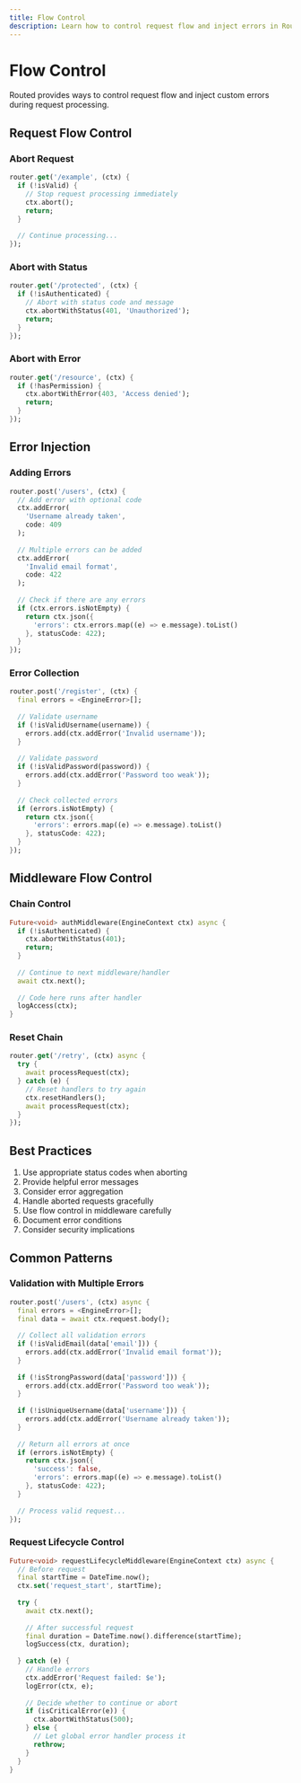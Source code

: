 ```yaml
---
title: Flow Control
description: Learn how to control request flow and inject errors in Routed
---
```


# Flow Control

Routed provides ways to control request flow and inject custom errors during request processing.

## Request Flow Control

### Abort Request

```dart
router.get('/example', (ctx) {
  if (!isValid) {
    // Stop request processing immediately
    ctx.abort();
    return;
  }
  
  // Continue processing...
});
```

### Abort with Status

```dart
router.get('/protected', (ctx) {
  if (!isAuthenticated) {
    // Abort with status code and message
    ctx.abortWithStatus(401, 'Unauthorized');
    return;
  }
});
```

### Abort with Error

```dart
router.get('/resource', (ctx) {
  if (!hasPermission) {
    ctx.abortWithError(403, 'Access denied');
    return;
  }
});
```

## Error Injection

### Adding Errors

```dart
router.post('/users', (ctx) {
  // Add error with optional code
  ctx.addError(
    'Username already taken',
    code: 409
  );
  
  // Multiple errors can be added
  ctx.addError(
    'Invalid email format',
    code: 422
  );
  
  // Check if there are any errors
  if (ctx.errors.isNotEmpty) {
    return ctx.json({
      'errors': ctx.errors.map((e) => e.message).toList()
    }, statusCode: 422);
  }
});
```

### Error Collection

```dart
router.post('/register', (ctx) {
  final errors = <EngineError>[];
  
  // Validate username
  if (!isValidUsername(username)) {
    errors.add(ctx.addError('Invalid username'));
  }
  
  // Validate password
  if (!isValidPassword(password)) {
    errors.add(ctx.addError('Password too weak'));
  }
  
  // Check collected errors
  if (errors.isNotEmpty) {
    return ctx.json({
      'errors': errors.map((e) => e.message).toList()
    }, statusCode: 422);
  }
});
```

## Middleware Flow Control

### Chain Control

```dart
Future<void> authMiddleware(EngineContext ctx) async {
  if (!isAuthenticated) {
    ctx.abortWithStatus(401);
    return;
  }
  
  // Continue to next middleware/handler
  await ctx.next();
  
  // Code here runs after handler
  logAccess(ctx);
}
```

### Reset Chain

```dart
router.get('/retry', (ctx) async {
  try {
    await processRequest(ctx);
  } catch (e) {
    // Reset handlers to try again
    ctx.resetHandlers();
    await processRequest(ctx);
  }
});
```

## Best Practices

1. Use appropriate status codes when aborting
2. Provide helpful error messages
3. Consider error aggregation
4. Handle aborted requests gracefully
5. Use flow control in middleware carefully
6. Document error conditions
7. Consider security implications

## Common Patterns

### Validation with Multiple Errors

```dart
router.post('/users', (ctx) async {
  final errors = <EngineError>[];
  final data = await ctx.request.body();
  
  // Collect all validation errors
  if (!isValidEmail(data['email'])) {
    errors.add(ctx.addError('Invalid email format'));
  }
  
  if (!isStrongPassword(data['password'])) {
    errors.add(ctx.addError('Password too weak'));
  }
  
  if (!isUniqueUsername(data['username'])) {
    errors.add(ctx.addError('Username already taken'));
  }
  
  // Return all errors at once
  if (errors.isNotEmpty) {
    return ctx.json({
      'success': false,
      'errors': errors.map((e) => e.message).toList()
    }, statusCode: 422);
  }
  
  // Process valid request...
});
```

### Request Lifecycle Control

```dart
Future<void> requestLifecycleMiddleware(EngineContext ctx) async {
  // Before request
  final startTime = DateTime.now();
  ctx.set('request_start', startTime);
  
  try {
    await ctx.next();
    
    // After successful request
    final duration = DateTime.now().difference(startTime);
    logSuccess(ctx, duration);
    
  } catch (e) {
    // Handle errors
    ctx.addError('Request failed: $e');
    logError(ctx, e);
    
    // Decide whether to continue or abort
    if (isCriticalError(e)) {
      ctx.abortWithStatus(500);
    } else {
      // Let global error handler process it
      rethrow;
    }
  }
}
```